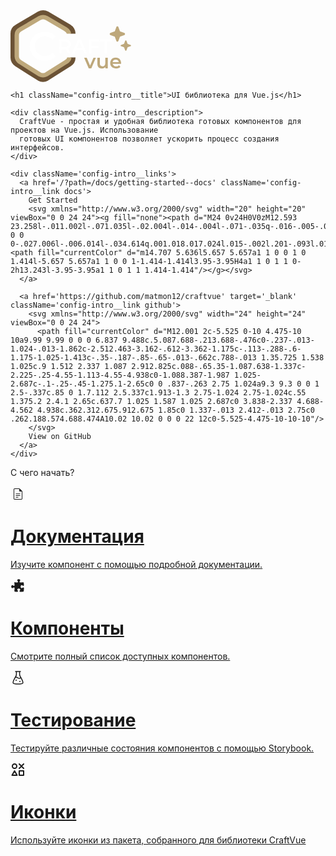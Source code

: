 
<Meta title="Introduction" />

<div className="config-block">
  <div className='config-intro sb-unstyled'>
    <svg width="193" height="115" className='config-intro__logo' viewBox="0 0 193 115" fill="none" xmlns="http://www.w3.org/2000/svg">
      <g clip-path="url(#clip0_9_9)">
        <path d="M100 37.5V37.1605C100.01 35.0524 99.4603 32.9794 98.406 31.1538C97.3517 29.3283 95.8311 27.8157 94 26.7711H94.176L58.176 5.54448C56.3385 4.53134 54.2743 4 52.176 4C50.0777 4 48.0135 4.53134 46.176 5.54448L10.176 26.7711C6.36267 28.8671 4 32.8405 4 37.1551V76.0085C4.00709 78.1341 4.58373 80.219 5.6699 82.0461C6.75607 83.8733 8.31208 85.376 10.176 86.3978L46.176 109.171C47.9609 110.151 49.964 110.664 52 110.664C54.036 110.664 56.0391 110.151 57.824 109.171L93.824 86.3978C97.6373 84.3018 100 80.3231 100 76.0085V75.5" stroke="#6B5235" stroke-width="8" stroke-linejoin="round"/>
        <path d="M93.5 37.5C93.5 36.5 93.1318 35.584 92.6051 34.6753C91.6826 33.0836 90.3521 31.7649 88.7499 30.8541H88.9039L57.4039 12.3466C55.7961 11.4633 53.99 11 52.1539 11C50.3179 11 48.5118 11.4633 46.9039 12.3466L15.404 30.8541C12.0673 32.6816 10 36.1459 10 39.9079V73.7839C10.0062 75.6373 10.5108 77.4551 11.4612 79.0482C12.4116 80.6413 13.7731 81.9514 15.404 82.8424L46.9039 102.698C48.4657 103.552 50.2185 104 51.9999 104C53.7814 104 55.5341 103.552 57.0959 102.698L88.5959 82.8424C91.5443 81.2275 94 78.6399 94 75.5" stroke="#BEA87B" stroke-width="7" stroke-linejoin="round"/>
        <path d="M78.008 69V46.6H87.224C89.208 46.6 90.904 46.92 92.312 47.56C93.7413 48.2 94.84 49.1173 95.608 50.312C96.376 51.5067 96.76 52.9253 96.76 54.568C96.76 56.2107 96.376 57.6293 95.608 58.824C94.84 59.9973 93.7413 60.904 92.312 61.544C90.904 62.1627 89.208 62.472 87.224 62.472H80.312L82.168 60.584V69H78.008ZM92.664 69L87 60.872H91.448L97.144 69H92.664ZM82.168 61.032L80.312 59.048H87.032C88.8667 59.048 90.2427 58.6533 91.16 57.864C92.0987 57.0747 92.568 55.976 92.568 54.568C92.568 53.1387 92.0987 52.04 91.16 51.272C90.2427 50.504 88.8667 50.12 87.032 50.12H80.312L82.168 48.072V61.032ZM98.2462 69L108.326 46.6H112.422L122.534 69H118.182L109.51 48.808H111.174L102.534 69H98.2462ZM102.886 63.816L104.006 60.552H116.102L117.222 63.816H102.886ZM129.191 56.904H140.359V60.424H129.191V56.904ZM129.543 69H125.383V46.6H141.735V50.088H129.543V69ZM150.458 69V50.12H143.034V46.6H162.042V50.12H154.618V69H150.458Z" fill="white"/>
        <path d="M54.752 80.64C51.3387 80.64 48.16 80.0853 45.216 78.976C42.3147 77.824 39.776 76.224 37.6 74.176C35.4667 72.0853 33.8027 69.632 32.608 66.816C31.4133 64 30.816 60.928 30.816 57.6C30.816 54.272 31.4133 51.2 32.608 48.384C33.8027 45.568 35.488 43.136 37.664 41.088C39.84 38.9973 42.3787 37.3973 45.28 36.288C48.1813 35.136 51.36 34.56 54.816 34.56C58.4853 34.56 61.8347 35.2 64.864 36.48C67.8933 37.7173 70.4533 39.5733 72.544 42.048L67.168 47.104C65.5467 45.3547 63.7333 44.0533 61.728 43.2C59.7227 42.304 57.5467 41.856 55.2 41.856C52.8533 41.856 50.6987 42.24 48.736 43.008C46.816 43.776 45.1307 44.864 43.68 46.272C42.272 47.68 41.1627 49.344 40.352 51.264C39.584 53.184 39.2 55.296 39.2 57.6C39.2 59.904 39.584 62.016 40.352 63.936C41.1627 65.856 42.272 67.52 43.68 68.928C45.1307 70.336 46.816 71.424 48.736 72.192C50.6987 72.96 52.8533 73.344 55.2 73.344C57.5467 73.344 59.7227 72.9173 61.728 72.064C63.7333 71.168 65.5467 69.824 67.168 68.032L72.544 73.152C70.4533 75.584 67.8933 77.44 64.864 78.72C61.8347 80 58.464 80.64 54.752 80.64Z" fill="white"/>
        <path d="M183.25 38C183.253 38.3589 183.144 38.7097 182.938 39.0038C182.732 39.2978 182.44 39.5204 182.102 39.6406L175.163 42.1639L172.641 49.1016C172.516 49.4365 172.292 49.7253 171.999 49.9293C171.706 50.1333 171.357 50.2426 171 50.2426C170.643 50.2426 170.294 50.1333 170.001 49.9293C169.707 49.7253 169.484 49.4365 169.359 49.1016L166.837 42.1628L159.898 39.6406C159.564 39.5163 159.275 39.2925 159.071 38.9992C158.867 38.7059 158.757 38.3572 158.757 38C158.757 37.6428 158.867 37.2941 159.071 37.0008C159.275 36.7075 159.564 36.4837 159.898 36.3594L166.837 33.8372L169.359 26.8984C169.484 26.5635 169.707 26.2747 170.001 26.0707C170.294 25.8667 170.643 25.7574 171 25.7574C171.357 25.7574 171.706 25.8667 171.999 26.0707C172.292 26.2747 172.516 26.5635 172.641 26.8984L175.164 33.8372L182.102 36.3594C182.44 36.4796 182.732 36.7022 182.938 36.9962C183.144 37.2903 183.253 37.6411 183.25 38Z" fill="#BEA87B"/>
        <path d="M192.812 56.5C192.814 56.7435 192.74 56.9816 192.601 57.1811C192.461 57.3807 192.263 57.5317 192.033 57.6133L187.325 59.3255L185.613 64.0332C185.529 64.2605 185.377 64.4565 185.178 64.5949C184.979 64.7333 184.742 64.8075 184.5 64.8075C184.258 64.8075 184.021 64.7333 183.822 64.5949C183.623 64.4565 183.471 64.2605 183.387 64.0332L181.675 59.3248L176.967 57.6133C176.74 57.5289 176.544 57.377 176.405 57.178C176.267 56.979 176.193 56.7424 176.193 56.5C176.193 56.2576 176.267 56.021 176.405 55.822C176.544 55.623 176.74 55.4711 176.967 55.3867L181.675 53.6752L183.387 48.9668C183.471 48.7395 183.623 48.5435 183.822 48.4051C184.021 48.2667 184.258 48.1925 184.5 48.1925C184.742 48.1925 184.979 48.2667 185.178 48.4051C185.377 48.5435 185.529 48.7395 185.613 48.9668L187.325 53.6752L192.033 55.3867C192.263 55.4683 192.461 55.6194 192.601 55.8189C192.74 56.0184 192.814 56.2565 192.812 56.5Z" fill="#BEA87B"/>
        <path d="M125.168 93L117.84 75.912H122L128.304 90.984H126.256L132.784 75.912H136.624L129.296 93H125.168ZM146.356 93.224C144.905 93.224 143.625 92.9573 142.516 92.424C141.407 91.8693 140.543 91.0373 139.924 89.928C139.305 88.7973 138.996 87.3787 138.996 85.672V75.912H142.996V85.128C142.996 86.664 143.337 87.816 144.02 88.584C144.724 89.3307 145.716 89.704 146.996 89.704C147.935 89.704 148.745 89.512 149.428 89.128C150.132 88.744 150.676 88.168 151.06 87.4C151.465 86.632 151.668 85.6827 151.668 84.552V75.912H155.668V93H151.86V88.392L152.532 89.8C151.956 90.9093 151.113 91.7627 150.004 92.36C148.895 92.936 147.679 93.224 146.356 93.224ZM168.937 93.224C167.039 93.224 165.375 92.8507 163.945 92.104C162.537 91.336 161.439 90.2907 160.649 88.968C159.881 87.6453 159.497 86.1413 159.497 84.456C159.497 82.7493 159.871 81.2453 160.617 79.944C161.385 78.6213 162.431 77.5867 163.753 76.84C165.097 76.0933 166.623 75.72 168.329 75.72C169.993 75.72 171.476 76.0827 172.777 76.808C174.079 77.5333 175.103 78.5573 175.849 79.88C176.596 81.2027 176.969 82.76 176.969 84.552C176.969 84.7227 176.959 84.9147 176.937 85.128C176.937 85.3413 176.927 85.544 176.905 85.736H162.665V83.08H174.793L173.225 83.912C173.247 82.9307 173.044 82.0667 172.617 81.32C172.191 80.5733 171.604 79.9867 170.857 79.56C170.132 79.1333 169.289 78.92 168.329 78.92C167.348 78.92 166.484 79.1333 165.737 79.56C165.012 79.9867 164.436 80.584 164.009 81.352C163.604 82.0987 163.401 82.984 163.401 84.008V84.648C163.401 85.672 163.636 86.5787 164.105 87.368C164.575 88.1573 165.236 88.7653 166.089 89.192C166.943 89.6187 167.924 89.832 169.033 89.832C169.993 89.832 170.857 89.6827 171.625 89.384C172.393 89.0853 173.076 88.616 173.673 87.976L175.817 90.44C175.049 91.336 174.079 92.0293 172.905 92.52C171.753 92.9893 170.431 93.224 168.937 93.224Z" fill="#BEA87B"/>
      </g>
      <defs>
        <clipPath id="clip0_9_9">
          <rect width="193" height="115" fill="white"/>
        </clipPath>
      </defs>
    </svg>

    <h1 className="config-intro__title">UI библиотека для Vue.js</h1>

    <div className="config-intro__description">
      CraftVue - простая и удобная библиотека готовых компонентов для проектов на Vue.js. Использование
      готовых UI компонентов позволяет ускорить процесс создания интерфейсов.
    </div>

    <div className='config-intro__links'>
      <a href='/?path=/docs/getting-started--docs' className='config-intro__link docs'>
        Get Started
        <svg xmlns="http://www.w3.org/2000/svg" width="20" height="20" viewBox="0 0 24 24"><g fill="none"><path d="M24 0v24H0V0zM12.593 23.258l-.011.002l-.071.035l-.02.004l-.014-.004l-.071-.035q-.016-.005-.024.005l-.004.01l-.017.428l.005.02l.01.013l.104.074l.015.004l.012-.004l.104-.074l.012-.016l.004-.017l-.017-.427q-.004-.016-.017-.018m.265-.113l-.013.002l-.185.093l-.01.01l-.003.011l.018.43l.005.012l.008.007l.201.093q.019.005.029-.008l.004-.014l-.034-.614q-.005-.019-.02-.022m-.715.002a.02.02 0 0 0-.027.006l-.006.014l-.034.614q.001.018.017.024l.015-.002l.201-.093l.01-.008l.004-.011l.017-.43l-.003-.012l-.01-.01z"/><path fill="currentColor" d="m14.707 5.636l5.657 5.657a1 1 0 0 1 0 1.414l-5.657 5.657a1 1 0 0 1-1.414-1.414l3.95-3.95H4a1 1 0 1 1 0-2h13.243l-3.95-3.95a1 1 0 1 1 1.414-1.414"/></g></svg>
      </a>

      <a href='https://github.com/matmon12/craftvue' target='_blank' className='config-intro__link github'>
        <svg xmlns="http://www.w3.org/2000/svg" width="24" height="24" viewBox="0 0 24 24">
          <path fill="currentColor" d="M12.001 2c-5.525 0-10 4.475-10 10a9.99 9.99 0 0 0 6.837 9.488c.5.087.688-.213.688-.476c0-.237-.013-1.024-.013-1.862c-2.512.463-3.162-.612-3.362-1.175c-.113-.288-.6-1.175-1.025-1.413c-.35-.187-.85-.65-.013-.662c.788-.013 1.35.725 1.538 1.025c.9 1.512 2.337 1.087 2.912.825c.088-.65.35-1.087.638-1.337c-2.225-.25-4.55-1.113-4.55-4.938c0-1.088.387-1.987 1.025-2.687c-.1-.25-.45-1.275.1-2.65c0 0 .837-.263 2.75 1.024a9.3 9.3 0 0 1 2.5-.337c.85 0 1.7.112 2.5.337c1.913-1.3 2.75-1.024 2.75-1.024c.55 1.375.2 2.4.1 2.65c.637.7 1.025 1.587 1.025 2.687c0 3.838-2.337 4.688-4.562 4.938c.362.312.675.912.675 1.85c0 1.337-.013 2.412-.013 2.75c0 .262.188.574.688.474A10.02 10.02 0 0 0 22 12c0-5.525-4.475-10-10-10"/>
        </svg>
        View on GitHub
      </a>
    </div>

  </div>
</div>

<div className="config-menu__wrapper">
  <p className='config-menu__total'>С чего начать?</p>

  <div className="config-menu sb-unstyled">
    <a href='/?path=/docs/components-button--docs' className="config-block config-menu__item">
      <div className="config-menu__icon">
        <svg xmlns="http://www.w3.org/2000/svg" width="24" height="24" viewBox="0 0 24 24"><path fill="currentColor" d="M8.885 12.308h6.23q.213 0 .357-.144t.144-.357t-.144-.356t-.356-.143H8.885q-.213 0-.357.144q-.143.144-.143.356q0 .213.143.357t.357.143m0 2.769h6.23q.213 0 .357-.144t.144-.357t-.144-.356t-.356-.143H8.885q-.213 0-.357.144q-.143.144-.143.357t.143.356t.357.143m0 2.77h3.23q.213 0 .357-.145t.144-.356t-.144-.356t-.356-.144H8.885q-.213 0-.357.144q-.143.144-.143.357t.143.356t.357.143M6.615 21q-.69 0-1.152-.462T5 19.385V4.615q0-.69.463-1.152T6.616 3h7.213q.331 0 .632.13t.518.349L18.52 7.02q.217.218.348.518t.131.632v11.214q0 .69-.463 1.153T17.385 21zM18 8h-2.788q-.505 0-.859-.353Q14 7.293 14 6.789V4H6.616q-.231 0-.424.192T6 4.615v14.77q0 .23.192.423t.423.192h10.77q.23 0 .423-.192t.192-.424zM6 4v4zv16z"/></svg>
      </div>
      <div className='config-menu__content'>
        <h1 className="config-menu__title">Документация</h1>
        <p className='config-menu__description'>Изучите компонент с помощью подробной документации.</p>
      </div>
    </a>
    <a href='/?path=/docs/overview--docs' className="config-block config-menu__item">
      <div className="config-menu__icon">
        <svg xmlns="http://www.w3.org/2000/svg" width="24" height="24" viewBox="0 0 20 20"><path fill="currentColor" d="M12 4.467c0-.405.262-.75.559-1.027c.276-.257.441-.584.441-.94c0-.828-.895-1.5-2-1.5s-2 .672-2 1.5c0 .362.171.694.456.953c.29.265.544.6.544.994a.97.97 0 0 1-1.024.974a40 40 0 0 1-3.014-.306a.75.75 0 0 0-.847.847q.21 1.49.306 3.014A.97.97 0 0 1 4.447 10c-.393 0-.729-.253-.994-.544C3.194 9.17 2.862 9 2.5 9C1.672 9 1 9.895 1 11s.672 2 1.5 2c.356 0 .683-.165.94-.441c.276-.297.622-.559 1.027-.559a.997.997 0 0 1 1.004 1.03a40 40 0 0 1-.319 3.734a.75.75 0 0 0 .64.842q1.575.219 3.184.318A.97.97 0 0 0 10 16.948c0-.394-.254-.73-.545-.995C9.171 15.693 9 15.362 9 15c0-.828.895-1.5 2-1.5s2 .672 2 1.5c0 .356-.165.683-.441.94c-.297.276-.559.622-.559 1.027a1 1 0 0 0 1.03 1.005q2.007-.075 3.961-.337a.75.75 0 0 0 .644-.644q.263-1.954.337-3.961A1 1 0 0 0 16.967 12c-.405 0-.75.262-1.027.559c-.257.276-.584.441-.94.441c-.828 0-1.5-.895-1.5-2s.672-2 1.5-2c.362 0 .694.17.953.455c.265.291.601.545.995.545a.97.97 0 0 0 .976-1.024a41 41 0 0 0-.318-3.184a.75.75 0 0 0-.842-.64q-1.842.247-3.734.319A.997.997 0 0 1 12 4.467"/></svg>
      </div>
      <div className='config-menu__content'>
        <h1 className="config-menu__title">Компоненты</h1>
        <p className='config-menu__description'>Смотрите полный список доступных компонентов. </p>
      </div>
    </a>
    <a href='/?path=/story/components-button-button--basic' className="config-block config-menu__item">
      <div className="config-menu__icon">
        <svg xmlns="http://www.w3.org/2000/svg" width="24" height="24" viewBox="0 0 24 24"><g fill="none" stroke="currentColor" stroke-width="1"><path stroke-width="1.5" d="M14.54 2v2.486c0 1.748 0 2.622.215 3.461c.213.84.633 1.61 1.472 3.15l1.136 2.088c2.138 3.926 3.207 5.89 2.33 7.345l-.014.022C18.79 22 16.526 22 12 22s-6.79 0-7.68-1.448l-.013-.022c-.877-1.455.192-3.419 2.33-7.345l1.136-2.088c.84-1.54 1.258-2.31 1.472-3.15s.214-1.713.214-3.46V2"/><path stroke-linecap="round" stroke-linejoin="round" stroke-width="2" d="M9 16.002L9.009 16M15 18.002l.009-.002"/><path stroke-linecap="round" stroke-linejoin="round" stroke-width="1.5" d="M8 2h8"/><path stroke-linecap="round" stroke-width="1.5" d="M7.5 11.556c1-1.153 2.6-.322 4.5.762c2.5 1.426 4 .332 4.5-.703"/></g></svg>
      </div>
      <div className='config-menu__content'>
        <h1 className="config-menu__title">Тестирование</h1>
        <p className='config-menu__description'>Тестируйте различные состояния компонентов с помощью Storybook.</p>
      </div>
    </a>
    <a href='/?path=/docs/icons--docs' className="config-block config-menu__item">
      <div className="config-menu__icon">
        <svg xmlns="http://www.w3.org/2000/svg" width="24" height="24" viewBox="0 0 24 24"><path fill="none" stroke="currentColor" stroke-linecap="round" stroke-linejoin="round" stroke-width="2" d="M3 6.5a3.5 3.5 0 1 0 7 0a3.5 3.5 0 1 0-7 0M2.5 21h8l-4-7zM14 3l7 7m-7 0l7-7m-7 11h7v7h-7z"/></svg>
      </div>
      <div className='config-menu__content'>
        <h1 className="config-menu__title">Иконки</h1>
        <p className='config-menu__description'>Используйте иконки из пакета, собранного для библиотеки CraftVue</p>
      </div>
    </a>
  </div>
</div>

<style>
  {`
    .css-2qy8by, .css-bp0xxt {
      flex: 0 0 30%;
    }
    .config-block{
      background-color: var(--ground-back);
      border-radius: 20px;
      padding: 30px;
    }
    .config-intro {
      max-width: 70%;
      margin: 0 auto;
      display: flex;
      flex-direction: column;
      align-items: center;
      padding: 20px 0;
    }
    .config-intro__logo {
      margin-bottom: 1.5rem;
      width: 220px;
    }
    .config-intro__title {
      font-size: 2.5rem;
      font-weight: 500;
      color: var(--main-color);
      text-align: center;
      margin-bottom: 1rem;
    }
    .config-intro__description {
      font-size: 1.1rem;
      color: #9ca3af;
      text-align: center;
      margin-bottom: 2rem;
    }
    .config-intro__links{
      display: grid;
      grid-template-columns: repeat(2, 1fr);
      gap: 10px;
    }
    .config-intro__link {
      display: flex;
      justify-content: center;
      align-items: center;
      gap: 0.5rem;
      font-size: 0.875rem;
      padding: 0.5rem 0.75rem;
      border-radius: 0.5rem;
      transition: background-color 0.3s;
    }
    .docs{
      background-color: var(--prime-color);
      color: var(--black);
      font-weight: 500;

      &:hover {
        background-color: var(--prime-color-light);
      }
      svg{

      }
    }
    .github {
      background-color: var(--secondary-back);
      color: #f3f4f6;

      &:hover{
        background-color: #404040;
      }
    }
    .config-menu__wrapper {
      margin-top: 50px;
    }
    .config-menu{
      display: grid;
      grid-template-columns: repeat(2, 1fr);
      grid-template-rows: repeat(2, 130px);
      gap: 20px;
      margin-top: 20px;
    }
    .config-menu__item{
      display: flex;
      padding: 15px;
      gap: 25px;
      border: 1px solid var(--ground-back);
      transition: border-color 0.3s, box-shadow 0.3s;
    }
    .config-menu__item:hover {
      border-color: var(--prime-color);
      box-shadow: 0 0 10px #525252;
    }
    .config-menu__total{
      font-size: 2.5rem;
      font-weight: 500;
      color: var(--main-color);
    }
    .config-menu__content{
      padding-top: 5px;
    }
    .config-menu__title{
      font-size: 1.7rem;
      font-weight: 600;
      color: var(--main-color);
      margin-bottom: 10px;
    }
    .config-menu__description{
      font-size: 0.875rem;
      color: #9ca3af;
    }
    .config-menu__icon{
      background-color: var(--secondary-back);
      border-radius: 14px;
      padding: 10px;
      height: 100%;
      aspect-ratio: 1;
      display: flex;
      align-items: center;
      justify-content: center;
      box-shadow: 0 0 10px rgba(0, 0, 0, 0.35);
    }
    .config-menu__icon svg {
      width: 90%;
      color: var(--prime-color);
    }
  `}
</style>
